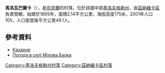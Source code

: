 {{coord|48|41|40|N|32|27|27|E|scale:100000_region:UA|display=title}}

'''馬洛瓦巴爾卡'''（{{lang-uk|Мілова Балка}}），是[[烏克蘭|烏克蘭]]的村落，位於該國中部[[基洛夫格勒州|基洛夫格勒州]]，由[[茲納緬卡區_(烏克蘭)|茲納緬卡區]]負責管轄，始建於1895年，面積2.14平方公里，海拔高度175米，2001年人口105，人口密度每平方公里49.1人。

==參考資料==
* [http://gska2.rada.gov.ua/pls/z7502/A005?rdat1=30.01.2010&rf7571=16789 Казарня]{{dead link|date=2018年5月 |bot=InternetArchiveBot |fix-attempted=yes }}
* [http://weather.in.ua/ua/kirovogradskaja/16051 Погода в селі Мілова Балка]

{{DEFAULTSORT:Мілова Балка}}
[[Category:基洛夫格勒州村落|Category:基洛夫格勒州村落]]
[[Category:茲納緬卡區村落|Category:茲納緬卡區村落]]


{{Kirovohrad-geo-stub}}